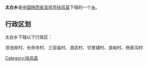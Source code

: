 {{中国乡级行政区
|行政区全称 = 太白乡
|景观照片文件名 = 
|景观照片描述 = 
|汉语拼音 =
|其他语言 = 
|其他语言名称 = 
|位置图文件名 = 
|位置图描述 = 
|自定义图片=
|上级行政区 = [[陕西省|陕西省]][[宝鸡市|宝鸡市]][[扶风县|扶风县]]
|行政区类别 = [[乡级行政区|乡]]
|行政区划代码 = 
|行政区划 = 
|村委会 = 
|居委会 = 
|建置时间 = 
|领导职位 = 
|领导名称 = 
|政府驻地 = 
|毗邻 = 
|地理坐标 = 
|总面积 = 
|总人口 = 
|户籍人口 = 
|户籍人口年份 = 
|常住人口 = 
|常住人口年份 = 
|人口密度 = 
|GDP = 
|邮政编码 = 
|电话区号 = 
|官方网站 = 
|网站名称 = 
}}
'''太白乡'''是[[中华人民共和国|中国]][[陕西省|陕西省]][[宝鸡市|宝鸡市]][[扶风县|扶风县]]下辖的一个[[乡级行政区|乡]]。

== 行政区划 ==
太白乡下辖以下行政区：

涝池岸村、长命寺村、三官庙村、浪店村、廿里铺村、良峪村、杨家沟村

{{陕西小作品}}
{{扶风县行政区划}}

[[Category:扶风县|Category:扶风县]]